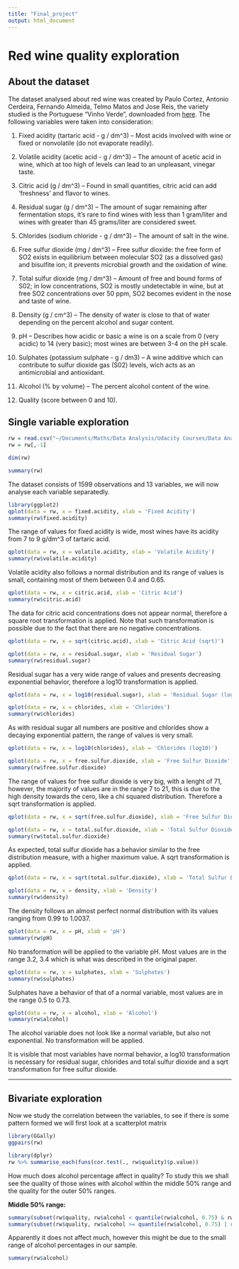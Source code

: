 ```yaml
---
title: "Final_project"
output: html_document
---
```


# Red wine quality exploration

## About the dataset

The dataset analysed about red wine was created by Paulo Cortez, Antonio Cerdeira, Fernando Almeida, Telmo Matos and Jose Reis, the variety studied is the Portuguese "Vinho Verde", downloaded from [here](https://docs.google.com/document/d/1qEcwltBMlRYZT-l699-71TzInWfk4W9q5rTCSvDVMpc/pub). The following variables were taken into consideration:

1. Fixed acidity (tartaric acid - g / dm^3) -- Most acids involved with wine or fixed or nonvolatile (do not evaporate readily).

2. Volatile acidity (acetic acid - g / dm^3) -- The amount of acetic acid in wine, which at too high of levels can lead to an unpleasant, vinegar taste.

3. Citric acid (g / dm^3) -- Found in small quantities, citric acid can add 'freshness' and flavor to wines.

4. Residual sugar (g / dm^3) -- The amount of sugar remaining after fermentation stops, it's rare to find wines with less than 1 gram/liter and wines with greater than 45 grams/liter are considered sweet.

5. Chlorides (sodium chloride - g / dm^3) -- The amount of salt in the wine.

6. Free sulfur dioxide (mg / dm^3) -- Free sulfur dioxide: the free form of SO2 exists in equilibrium between molecular SO2 (as a dissolved gas) and bisulfite ion; it prevents microbial growth and the oxidation of wine.

7. Total sulfur dioxide (mg / dm^3) -- Amount of free and bound forms of S02; in low concentrations, SO2 is mostly undetectable in wine, but at free SO2 concentrations over 50 ppm, SO2 becomes evident in the nose and taste of wine.

8. Density (g / cm^3) -- The density of water is close to that of water depending on the percent alcohol and sugar content.

9. pH -- Describes how acidic or basic a wine is on a scale from 0 (very acidic) to 14 (very basic); most wines are between 3-4 on the pH scale.

10. Sulphates (potassium sulphate - g / dm3) -- A wine additive which can contribute to sulfur dioxide gas (S02) levels, wich acts as an antimicrobial and antioxidant.

11. Alcohol (% by volume) -- The percent alcohol content of the wine.

12. Quality (score between 0 and 10).


## Single variable exploration

```r
rw = read.csv("~/Documents/Maths/Data Analysis/Udacity Courses/Data Analysis with R/Final/wineQualityReds.csv")
rw = rw[,-1]
```

```r
dim(rw)
```
```r
summary(rw)
```

The dataset consists of 1599 observations and 13 variables, we will now analyse each variable separatedly.

```r
library(ggplot2)
qplot(data = rw, x = fixed.acidity, xlab = 'Fixed Acidity')
summary(rw$fixed.acidity)
```
The range of values for fixed acidity is wide, most wines have its acidity from 7 to 9 g/dm^3 of tartaric acid.

```r
qplot(data = rw, x = volatile.acidity, xlab = 'Volatile Acidity')
summary(rw$volatile.acidity)
```

Volatile acidity also follows a normal distribution and its range of values is small, containing most of them between 0.4 and 0.65.

```r
qplot(data = rw, x = citric.acid, xlab = 'Citric Acid')
summary(rw$citric.acid)
```
The data for citric acid concentrations does not appear normal, therefore a square root transformation is applied. Note that such transformation is possible due to the fact that there are no negative concentrations.

```r
qplot(data = rw, x = sqrt(citric.acid), xlab = 'Citric Acid (sqrt)')
```


```r
qplot(data = rw, x = residual.sugar, xlab = 'Residual Sugar')
summary(rw$residual.sugar)
```

Residual sugar has a very wide range of values and presents decreasing exponential behavior, therefore a log10 transformation is applied.

```r
qplot(data = rw, x = log10(residual.sugar), xlab = 'Residual Sugar (log10)')
```


```r
qplot(data = rw, x = chlorides, xlab = 'Chlorides')
summary(rw$chlorides)
```
As with residual sugar all numbers are positive and chlorides show a decaying exponential pattern, the range of values is very small.

```r
qplot(data = rw, x = log10(chlorides), xlab = 'Chlorides (log10)')
```


```r
qplot(data = rw, x = free.sulfur.dioxide, xlab = 'Free Sulfur Dioxide')
summary(rw$free.sulfur.dioxide)
```
The range of values for free sulfur dioxide is very big, with a lenght of 71, however, the majority of values are in the range 7 to 21, this is due to the high density towards the cero, like a chi squared distribution. Therefore a sqrt transformation is applied.

```r
qplot(data = rw, x = sqrt(free.sulfur.dioxide), xlab = 'Free Sulfur Dioxide (sqrt)')
```

```r
qplot(data = rw, x = total.sulfur.dioxide, xlab = 'Total Sulfur Dioxide')
summary(rw$total.sulfur.dioxide)
```

As expected, total sulfur dioxide has a behavior similar to the free distribution measure, with a higher maximum value. A sqrt transformation is applied.

```r
qplot(data = rw, x = sqrt(total.sulfur.dioxide), xlab = 'Total Sulfur Dioxide (sqrt)')
```


```r
qplot(data = rw, x = density, xlab = 'Density')
summary(rw$density)
```
The density follows an almost perfect normal distribution with its values ranging from 0.99 to 1.0037.

```r
qplot(data = rw, x = pH, xlab = 'pH')
summary(rw$pH)
```
No transformation will be applied to the variable pH. Most values are in the range 3.2, 3.4 which is what was described in the original paper.

```r
qplot(data = rw, x = sulphates, xlab = 'Sulphates')
summary(rw$sulphates)
```
Sulphates have a behavior of that of a normal variable, most values are in the range 0.5 to 0.73.

```r
qplot(data = rw, x = alcohol, xlab = 'Alcohol')
summary(rw$alcohol)
```
The alcohol variable does not look like a normal variable, but also not exponential. No transformation will be applied.



It is visible that most variables have normal behavior, a log10 transformation is necessary for residual sugar, chlorides and total sulfur dioxide and a sqrt transformation for free sulfur dioxide.

***

## Bivariate exploration

Now we study the correlation between the variables, to see if there is some pattern formed we will first look at a scatterplot matrix

```r
library(GGally)
ggpairs(rw)
```

```r
library(dplyr)
rw %>% summarise_each(funs(cor.test(., rw$quality)$p.value))
```


How much does alcohol percentage affect in quality? To study this we shall see the quality of those wines with alcohol within the middle 50% range and the quality for the outer 50% ranges.
  
**Middle 50% range:**
```r
summary(subset(rw$quality, rw$alcohol < quantile(rw$alcohol, 0.75) & rw$alcohol >= quantile(rw$alcohol, 0.25)))
summary(subset(rw$quality, rw$alcohol >= quantile(rw$alcohol, 0.75) | rw$alcohol < quantile(rw$alcohol, 0.25)))
```
Apparently it does not affect much, however this might be due to the small range of alcohol percentages in our sample.

```r
summary(rw$alcohol)
```




















